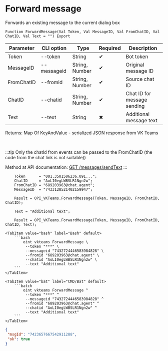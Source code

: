 ﻿---
sidebar_position: 8
---


# Forward message
 Forwards an existing message to the current dialog box



`Function ForwardMessage(Val Token, Val MessageID, Val FromChatID, Val ChatID, Val Text = "") Export`

  | Parameter | CLI option | Type | Required | Description |
  |-|-|-|-|-|
  | Token | --token | String | &#x2714; | Bot token |
  | MessageID | --messageid | String, Number | &#x2714; | Original message ID |
  | FromChatID | --fromid | String, Number | &#x2714; | Source chat ID |
  | ChatID | --chatid | String, Number | &#x2714; | Chat ID for message sending |
  | Text | --text | String | &#x2716; | Additional message text |

  
  Returns:  Map Of KeyAndValue - serialized JSON response from VK Teams

<br/>

:::tip
Only the chatId from events can be passed to the FromChatID (the code from the chat link is not suitable))

 Method at API documentation: [GET /messages/sendText](https://teams.vk.com/botapi/#/messages/get_messages_sendText)
:::
<br/>


```bsl title="1C:Enterprise/OneScript code example"
    Token      = "001.3501506236.091...";
    ChatID     = "AoLI0egLWBSLR1Ngn2w";
    FromChatID = "689203963@chat.agent";
    MessageID  = "7433128521402159947";

    Result = OPI_VKTeams.ForwardMessage(Token, MessageID, FromChatID, ChatID);

    Text = "Additional text";

    Result = OPI_VKTeams.ForwardMessage(Token, MessageID, FromChatID, ChatID, Text);
```
 

 <Tabs>
  
    <TabItem value="bash" label="Bash" default>
        ```bash
            oint vkteams ForwardMessage \
             --token "***" \
             --messageid "7432724446583984828" \
             --fromid "689203963@chat.agent" \
             --chatid "AoLI0egLWBSLR1Ngn2w" \
             --text "Additional text"
        ```
    </TabItem>
  
    <TabItem value="bat" label="CMD/Bat" default>
        ```batch
            oint vkteams ForwardMessage ^
             --token "***" ^
             --messageid "7432724446583984828" ^
             --fromid "689203963@chat.agent" ^
             --chatid "AoLI0egLWBSLR1Ngn2w" ^
             --text "Additional text"
        ```
    </TabItem>
</Tabs>


```json title="Result"
{
 "msgId": "7423657667542911288",
 "ok": true
}
```
